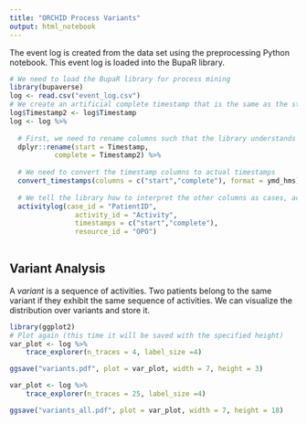 ```yaml
---
title: "ORCHID Process Variants"
output: html_notebook
---
```


The event log is created from the data set using the preprocessing Python notebook. This event log is loaded into the BupaR library.

```r
# We need to load the BupaR library for process mining
library(bupaverse)
log <- read.csv("event_log.csv")
# We create an artificial complete timestamp that is the same as the start timestamp to make it compatible with the import
log$Timestamp2 <- log$Timestamp
log <- log %>%
  
  # First, we need to rename columns such that the library understands which information is contained in them
  dplyr::rename(start = Timestamp, 
           complete = Timestamp2) %>%
  
  # We need to convert the timestamp columns to actual timestamps
  convert_timestamps(columns = c("start","complete"), format = ymd_hms) %>%
  
  # We tell the library how to interpret the other columns as cases, activities, timestamps, and resources. The specific type of event log is called "activity log" for this library
  activitylog(case_id = "PatientID",
                activity_id = "Activity",
                timestamps = c("start","complete"),
                resource_id = "OPO") 
  
```

## Variant Analysis

A *variant* is a sequence of activities. Two patients belong to the same variant if they exhibit the same sequence of activities. We can visualize the distribution over variants and store it.

```r
library(ggplot2)
# Plot again (this time it will be saved with the specified height)
var_plot <- log %>%
    trace_explorer(n_traces = 4, label_size =4)

ggsave("variants.pdf", plot = var_plot, width = 7, height = 3)

var_plot <- log %>%
    trace_explorer(n_traces = 25, label_size =4)

ggsave("variants_all.pdf", plot = var_plot, width = 7, height = 18)

```
